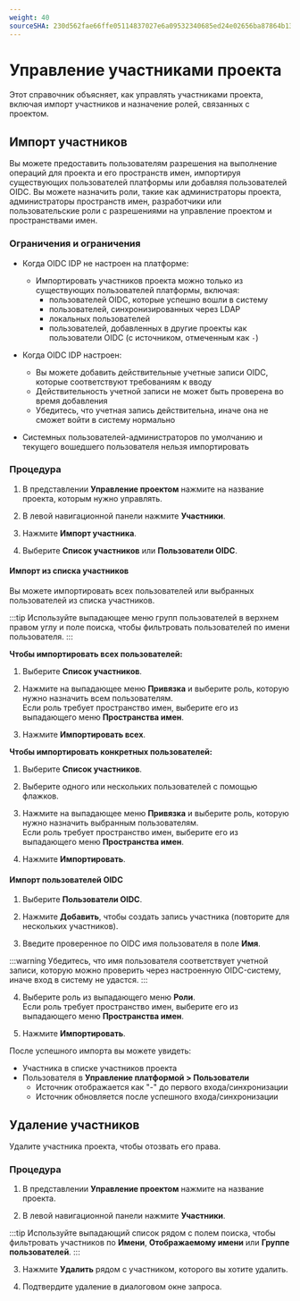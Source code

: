 ```yaml
---
weight: 40
sourceSHA: 230d562fae66ffe05114837027e6a09532340685ed24e02656ba87864b13e074
---
```


# Управление участниками проекта

Этот справочник объясняет, как управлять участниками проекта, включая импорт участников и назначение ролей, связанных с проектом.

## Импорт участников

Вы можете предоставить пользователям разрешения на выполнение операций для проекта и его пространств имен, импортируя существующих пользователей платформы или добавляя пользователей OIDC. Вы можете назначить роли, такие как администраторы проекта, администраторы пространств имен, разработчики или пользовательские роли с разрешениями на управление проектом и пространствами имен.

### Ограничения и ограничения

- Когда OIDC IDP не настроен на платформе:
  - Импортировать участников проекта можно только из существующих пользователей платформы, включая:
    - пользователей OIDC, которые успешно вошли в систему
    - пользователей, синхронизированных через LDAP
    - локальных пользователей
    - пользователей, добавленных в другие проекты как пользователи OIDC (с источником, отмеченным как `-`)

- Когда OIDC IDP настроен:
  - Вы можете добавить действительные учетные записи OIDC, которые соответствуют требованиям к вводу
  - Действительность учетной записи не может быть проверена во время добавления
  - Убедитесь, что учетная запись действительна, иначе она не сможет войти в систему нормально

- Системных пользователей-администраторов по умолчанию и текущего вошедшего пользователя нельзя импортировать

### Процедура

1. В представлении **Управление проектом** нажмите на название проекта, которым нужно управлять.

2. В левой навигационной панели нажмите **Участники**.

3. Нажмите **Импорт участника**.

4. Выберите **Список участников** или **Пользователи OIDC**.

#### Импорт из списка участников

Вы можете импортировать всех пользователей или выбранных пользователей из списка участников.

:::tip
Используйте выпадающее меню групп пользователей в верхнем правом углу и поле поиска, чтобы фильтровать пользователей по имени пользователя.
:::

**Чтобы импортировать всех пользователей:**

1. Выберите **Список участников**.

2. Нажмите на выпадающее меню **Привязка** и выберите роль, которую нужно назначить всем пользователям.<br />Если роль требует пространство имен, выберите его из выпадающего меню **Пространства имен**.

3. Нажмите **Импортировать всех**.

**Чтобы импортировать конкретных пользователей:**

1. Выберите **Список участников**.

2. Выберите одного или нескольких пользователей с помощью флажков.

3. Нажмите на выпадающее меню **Привязка** и выберите роль, которую нужно назначить выбранным пользователям.<br />Если роль требует пространство имен, выберите его из выпадающего меню **Пространства имен**.

4. Нажмите **Импортировать**.

#### Импорт пользователей OIDC

1. Выберите **Пользователи OIDC**.

2. Нажмите **Добавить**, чтобы создать запись участника (повторите для нескольких участников).

3. Введите проверенное по OIDC имя пользователя в поле **Имя**.

:::warning
Убедитесь, что имя пользователя соответствует учетной записи, которую можно проверить через настроенную OIDC-систему, иначе вход в систему не удастся.
:::

4. Выберите роль из выпадающего меню **Роли**.<br />Если роль требует пространство имен, выберите его из выпадающего меню **Пространства имен**.

5. Нажмите **Импортировать**.

После успешного импорта вы можете увидеть:

- Участника в списке участников проекта
- Пользователя в **Управление платформой > Пользователи**
  - Источник отображается как "-" до первого входа/синхронизации
  - Источник обновляется после успешного входа/синхронизации

## Удаление участников

Удалите участника проекта, чтобы отозвать его права.

### Процедура

1. В представлении **Управление проектом** нажмите на название проекта.

2. В левой навигационной панели нажмите **Участники**.

:::tip
Используйте выпадающий список рядом с полем поиска, чтобы фильтровать участников по **Имени**, **Отображаемому имени** или **Группе пользователей**.
:::

3. Нажмите **Удалить** рядом с участником, которого вы хотите удалить.

4. Подтвердите удаление в диалоговом окне запроса.
